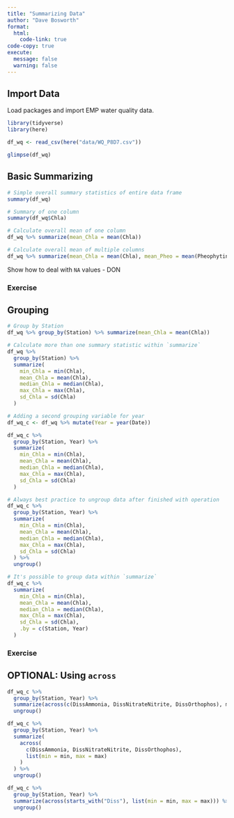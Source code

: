 ```yaml
---
title: "Summarizing Data"
author: "Dave Bosworth"
format:
  html:
    code-link: true
code-copy: true
execute: 
  message: false
  warning: false
---
```


## Import Data

Load packages and import EMP water quality data.

```r
library(tidyverse)
library(here)
```

```r
df_wq <- read_csv(here("data/WQ_P8D7.csv"))
```

```r
glimpse(df_wq)
```

## Basic Summarizing

```r
# Simple overall summary statistics of entire data frame
summary(df_wq)

# Summary of one column
summary(df_wq$Chla)
```

```r
# Calculate overall mean of one column
df_wq %>% summarize(mean_Chla = mean(Chla))

# Calculate overall mean of multiple columns
df_wq %>% summarize(mean_Chla = mean(Chla), mean_Pheo = mean(Pheophytin))
```

Show how to deal with `NA` values - DON

### Exercise

## Grouping

```r
# Group by Station
df_wq %>% group_by(Station) %>% summarize(mean_Chla = mean(Chla))
```

```r
# Calculate more than one summary statistic within `summarize`
df_wq %>% 
  group_by(Station) %>% 
  summarize(
    min_Chla = min(Chla),
    mean_Chla = mean(Chla),
    median_Chla = median(Chla),
    max_Chla = max(Chla),
    sd_Chla = sd(Chla)
  )
```

```r
# Adding a second grouping variable for year
df_wq_c <- df_wq %>% mutate(Year = year(Date))

df_wq_c %>% 
  group_by(Station, Year) %>% 
  summarize(
    min_Chla = min(Chla),
    mean_Chla = mean(Chla),
    median_Chla = median(Chla),
    max_Chla = max(Chla),
    sd_Chla = sd(Chla)
  )
```

```r
# Always best practice to ungroup data after finished with operation
df_wq_c %>% 
  group_by(Station, Year) %>% 
  summarize(
    min_Chla = min(Chla),
    mean_Chla = mean(Chla),
    median_Chla = median(Chla),
    max_Chla = max(Chla),
    sd_Chla = sd(Chla)
  ) %>% 
  ungroup()
```

```r
# It's possible to group data within `summarize`
df_wq_c %>% 
  summarize(
    min_Chla = min(Chla),
    mean_Chla = mean(Chla),
    median_Chla = median(Chla),
    max_Chla = max(Chla),
    sd_Chla = sd(Chla),
    .by = c(Station, Year)
  ) 
```

### Exercise

## OPTIONAL: Using `across`

```r
df_wq_c %>% 
  group_by(Station, Year) %>% 
  summarize(across(c(DissAmmonia, DissNitrateNitrite, DissOrthophos), max)) %>% 
  ungroup()
```

```r
df_wq_c %>% 
  group_by(Station, Year) %>% 
  summarize(
    across(
      c(DissAmmonia, DissNitrateNitrite, DissOrthophos), 
      list(min = min, max = max)
    )
  ) %>% 
  ungroup()
```

```r
df_wq_c %>% 
  group_by(Station, Year) %>% 
  summarize(across(starts_with("Diss"), list(min = min, max = max))) %>% 
  ungroup()
```

